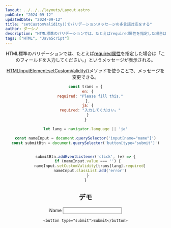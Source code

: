 ```yaml
---
layout: ../../../layouts/Layout.astro
pubDate: "2024-09-12"
updatedDate: "2024-09-12"
title: "setCustomValidity()でバリデーションメッセージの多言語対応をする"
author: ダーシノ
description: "HTML標準のバリデーションでは、たとえばrequired属性を指定した場合は「このフィールドを入力してください。」というメッセージが表示される。HTMLInputElement:setCustomValidity()メソッドを使うことで、メッセージを変更できる。"
tags: ["HTML", "JavaScript"]
---
```



<Header {...frontmatter} />

HTML標準のバリデーションでは、たとえば[required属性](https://developer.mozilla.org/en-US/docs/Web/HTML/Attributes/required)を指定した場合は「このフィールドを入力してください。」というメッセージが表示される。

[HTMLInputElement:setCustomValidity()](https://developer.mozilla.org/ja/docs/Web/API/HTMLInputElement/setCustomValidity)メソッドを使うことで、メッセージを変更できる。

```js
const trans = {
  en: {
    required: "Please fill this."
  },
  ja: {
    required: "入力してください。"
  }
}

let lang = navigator.language || 'ja'

const nameInput = document.querySelector('input[name="name"]')
const submitBtn = document.querySelector('button[type="submit"]')


submitBtn.addEventListener('click', (e) => {
  if (nameInput.value === '') {
    nameInput.setCustomValidity[trans[lang].required]
    nameInput.classList.add('error')
  }
}
```

## デモ

<section id="demo">
  <form>
    <div class="field">
      <label for="name">Name</label>
      <input
        id="name"
        name="name"
        type="text"
        pattern="[a-zA-Z]+"
        required
      />
    </div>

    <button type="submit">Submit</button>
  </form>
</section>

<script>{`
const trans = {
  en: {
    required: "Please fill this."
  },
  ja: {
    required: "入力してください。（カスタム）"
  }
}

let lang = navigator.language || 'ja'

const nameInput = document.querySelector('#demo input[name="name"]')
nameInput.setCustomValidity(trans[lang].required)
`}</script>
